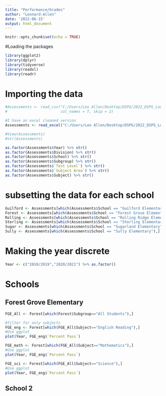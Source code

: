 ```yaml
---
title: "Performance/Grades"
author: "Leonard-Allen"
date: '2022-06-15'
output: html_document
---
```


```r
knitr::opts_chunk$set(echo = TRUE)
```

#Loading the packages
```r
library(ggplot2)
library(dplyr)
library(tidyverse)
library(readxl)
library(readr)
```



# Importing the data
```r
#Assessments <- read_csv("C:/Users/Leo Allen/Desktop/DSPG/2022_DSPG_Loudoun/data/raw/Assessments.csv", 
#                        col_names = T, skip = 2)

#I have an excel cleaned version
Assessments <- read_excel("C:/Users/Leo Allen/Desktop/DSPG/2022_DSPG_Loudoun/data/new/Assessments.xlsx")

#View(Assessments)
#str(Assessments)
```

```r
as.factor(Assessments$Year) %>% str()
as.factor(Assessments$Division) %>% str()
as.factor(Assessments$School) %>% str()
as.factor(Assessments$Subgroup) %>% str()
as.factor(Assessments$`Test Level`) %>% str()
as.factor(Assessments$`Subject Area`) %>% str()
as.factor(Assessments$Subject) %>% str()
```

# subsetting the data for each school
```r
Guilford <- Assessments[which(Assessments$School == "Guilford Elementary"),]
Forest <- Assessments[which(Assessments$School == "Forest Grove Elementary"),]
Rolling <- Assessments[which(Assessments$School == "Rolling Ridge Elementary"),]
Sterling <- Assessments[which(Assessments$School == "Sterling Elementary"),]
Sugar <- Assessments[which(Assessments$School == "Sugarland Elementary"),]
Sully <- Assessments[which(Assessments$School == "Sully Elementary"),]
```


# Making the year discrete
```r
Year <- c("2018/2019","2020/2021") %>% as.factor()
```

# Schools
## Forest Grove Elementary
```r
FGE_All <- Forest[which(Forest$Subgroup=="All Students"),] 

#filter for only subjects
FGE_eng <- Forest[which(FGE_All$Subject=="English Reading"),] 
#Use ggplot
plot(Year, FGE_eng$`Percent Pass`)

FGE_math <- Forest[which(FGE_All$Subject=="Mathematics"),] 
#Use ggplot
plot(Year, FGE_eng$`Percent Pass`)

FGE_sci <- Forest[which(FGE_All$Subject=="Science"),] 
#Use ggplot
plot(Year, FGE_eng$`Percent Pass`)

```
## School 2
```r

```


